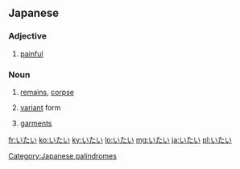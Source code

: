 ==Japanese==

===Adjective===
{{ja-adj|infl=i}}

# {{ja-def|痛い}} [[painful]]

===Noun===
{{ja-noun}}

# {{ja-def|遺体}} [[remains]], [[corpse]]
# {{ja-def|異体}} [[variant]] form
# {{ja-def|衣帯}} [[garment]]s

[[Category:Japanese palindromes]]

[[fr:いたい]]
[[ko:いたい]]
[[ky:いたい]]
[[lo:いたい]]
[[mg:いたい]]
[[ja:いたい]]
[[pl:いたい]]